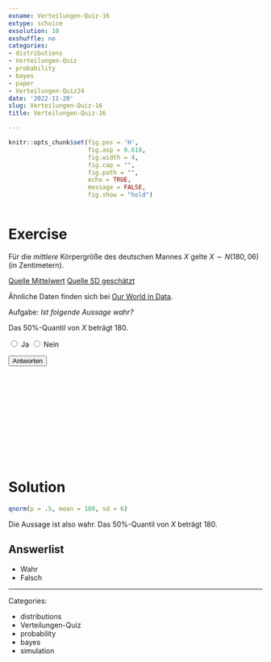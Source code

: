 ```yaml
---
exname: Verteilungen-Quiz-16
extype: schoice
exsolution: 10
exshuffle: no
categories:
- distributions
- Verteilungen-Quiz
- probability
- bayes
- paper
- Verteilungen-Quiz24
date: '2022-11-20'
slug: Verteilungen-Quiz-16
title: Verteilungen-Quiz-16

---
```






```r
knitr::opts_chunk$set(fig.pos = 'H',
                      fig.asp = 0.618,
                      fig.width = 4,
                      fig.cap = "", 
                      fig.path = "",
                      echo = TRUE,
                      message = FALSE,
                      fig.show = "hold")



```






# Exercise



Für die *mittlere* Körpergröße des deutschen Mannes $X$ gelte $X \sim N(180,06)$ (in Zentimetern).


[Quelle Mittelwert](https://de.wikipedia.org/wiki/Liste_der_L%C3%A4nder_nach_K%C3%B6rpergr%C3%B6%C3%9Fe)
[Quelle SD geschätzt](https://en.wikipedia.org/wiki/Average_human_height_by_country)

Ähnliche Daten finden sich bei [Our World in Data](https://ourworldindata.org/human-height#height-is-normally-distributed).

Aufgabe: *Ist folgende Aussage wahr?*

Das 50%-Quantil von $X$ beträgt 180.


  <form id="myForm">
    <label>
      <input type="radio" name="choice" value="Ja"> Ja
    </label>
    <label>
      <input type="radio" name="choice" value="Nein"> Nein
    </label>
  
    </label>

    <button type="button" onclick="submitForm()">Antworten</button>
  </form>

  <script>
    function submitForm() {
      var form = document.getElementById("myForm");
      var selectedOption = null;

      // Loop through radio buttons to find the selected one
      var radioButtons = form.elements["choice"];
      for (var i = 0; i < radioButtons.length; i++) {
        if (radioButtons[i].checked) {
          selectedOption = radioButtons[i].value;
          break;
        }
      }

      // Display the result
      if (selectedOption !== null) {
        alert("Ihre Antwort: " + selectedOption);
      } else {
        alert("Please select an option before submitting.");
      }
    }
  </script>



</br>
</br>
</br>
</br>
</br>
</br>
</br>
</br>
</br>
</br>

# Solution

```r
qnorm(p = .5, mean = 180, sd = 6)
```

Die Aussage ist also wahr. Das 50%-Quantil von $X$ beträgt 180.




Answerlist
----------






* Wahr
* Falsch



---

Categories: 

- distributions
- Verteilungen-Quiz
- probability
- bayes
- simulation

